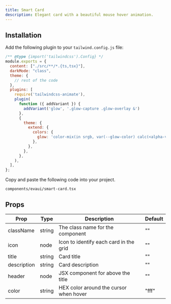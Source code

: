 ```yaml
---
title: Smart Card
description: Elegant card with a beautiful mouse hover animation.
---
```


<ComponentPreview name="smart-card-demo"/>

## Installation

<Steps>

<Step>Add the following plugin to your `tailwind.config.js` file:</Step>

```js
/** @type {import('tailwindcss').Config} */
module.exports = {
  content: ["./src/**/*.{ts,tsx}"],
  darkMode: "class",
  theme: {
    // rest of the code
  },
  plugins: [
    require('tailwindcss-animate'),
    plugin(
      function ({ addVariant }) {
        addVariant('glow', '.glow-capture .glow-overlay &')
      },
      {
        theme: {
          extend: {
            colors: {
              glow: 'color-mix(in srgb, var(--glow-color) calc(<alpha-value> * 100%), transparent)',
            },
          },
        },
      },
    ),
  ],
};
```

<Step>Copy and paste the following code into your project.</Step>

```text
components/evaui/smart-card.tsx
```

<ComponentSource name="smart-card" />

</Steps>

## Props

| Prop        | Type   | Description                             | Default |
| ---------   | ------ | ---------------------------------       | ------- |
| className   | string | The class name for the component        | ""      |
| icon        | node   | Icon to identify each card in the grid  | ""      |
| title       | string | Card title                              | ""      |
| description | string | Card description                        | ""      |
| header      | node   | JSX component for above the title       | ""      |
| color       | string | HEX color around the cursor when hover  | "fff"   |
